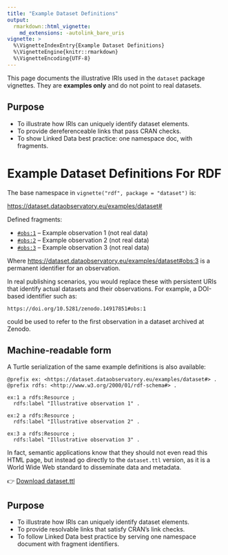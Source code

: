 ```yaml
---
title: "Example Dataset Definitions"
output:
  rmarkdown::html_vignette:
    md_extensions: -autolink_bare_uris
vignette: >
  %\VignetteIndexEntry{Example Dataset Definitions}
  %\VignetteEngine{knitr::rmarkdown}
  %\VignetteEncoding{UTF-8}
---
```


<!-- Machine-readable alternate -->
<link rel="alternate" type="text/turtle" href="../examples/dataset.ttl" />


This page documents the illustrative IRIs used in the `dataset` package
vignettes. They are **examples only** and do not point to real datasets. 


## Purpose

- To illustrate how IRIs can uniquely identify dataset elements.  
- To provide dereferenceable links that pass CRAN checks.  
- To show Linked Data best practice: one namespace doc, with fragments. 

# Example Dataset Definitions For RDF

The base namespace in `vignette("rdf", package = "dataset")` is:

<https://dataset.dataobservatory.eu/examples/dataset#>

Defined fragments:

- [`#obs:1`](https://dataset.dataobservatory.eu/examples/dataset#obs:1) – Example observation 1 (not real data)  
- [`#obs:2`](https://dataset.dataobservatory.eu/examples/dataset#obs:2) – Example observation 2 (not real data)  
- [`#obs:3`](https://dataset.dataobservatory.eu/examples/dataset#obs:3) – Example observation 3 (not real data)  

Where <https://dataset.dataobservatory.eu/examples/dataset#obs:3> is a permanent identifier for an observation.

In real publishing scenarios, you would replace these with persistent URIs
that identify actual datasets and their observations. For example, a DOI-based identifier such as:

`https://doi.org/10.5281/zenodo.14917851#obs:1`

could be used to refer to the first observation in a dataset archived at Zenodo. 

## Machine-readable form

A Turtle serialization of the same example definitions is also available: 

```
@prefix ex: <https://dataset.dataobservatory.eu/examples/dataset#> .
@prefix rdfs: <http://www.w3.org/2000/01/rdf-schema#> .

ex:1 a rdfs:Resource ;
  rdfs:label "Illustrative observation 1" .

ex:2 a rdfs:Resource ;
  rdfs:label "Illustrative observation 2" .

ex:3 a rdfs:Resource ;
  rdfs:label "Illustrative observation 3" .
```

In fact, semantic applications know that they should not even read this HTML page, but instead go directly to the `dataset.ttl` version, as it is a World Wide Web standard to disseminate data and metadata.

👉 [Download dataset.ttl](../examples/dataset.ttl)  

## Purpose

- To illustrate how IRIs can uniquely identify dataset elements.  
- To provide resolvable links that satisfy CRAN’s link checks.  
- To follow Linked Data best practice by serving one namespace document with
  fragment identifiers.  
